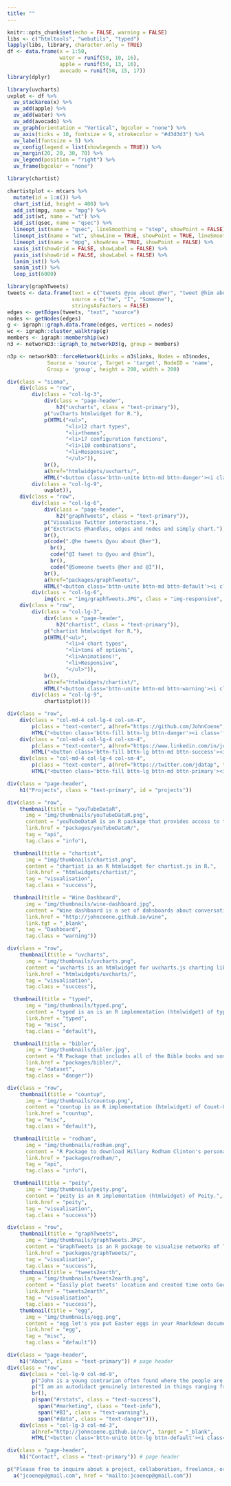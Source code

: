 ---
title: ""
---

```{r setup, include=FALSE}
knitr::opts_chunk$set(echo = FALSE, warning = FALSE)
libs <- c("htmltools", "webutils", "typed")
lapply(libs, library, character.only = TRUE)
df <- data.frame(x = 1:50,
                 water = runif(50, 10, 16),
                 apple = runif(50, 13, 16),
                 avocado = runif(50, 15, 17))
library(dplyr)

library(uvcharts)
uvplot <- df %>%
  uv_stackarea(x) %>%
  uv_add(apple) %>%
  uv_add(water) %>%
  uv_add(avocado) %>%
  uv_graph(orientation = "Vertical", bgcolor = "none") %>%
  uv_axis(ticks = 10, fontsize = 9, strokecolor = "#d3d3d3") %>%
  uv_label(fontsize = 5) %>%
  uv_config(legend = list(showlegends = TRUE)) %>%
  uv_margin(20, 20, 30, 70) %>%
  uv_legend(position = "right") %>% 
  uv_frame(bgcolor = "none")

library(chartist)

chartistplot <- mtcars %>%
  mutate(id = 1:n()) %>%
  chart_ist(id, height = 400) %>%
  add_ist(mpg, name = "mpg") %>%
  add_ist(wt, name = "wt") %>%
  add_ist(qsec, name = "qsec") %>%
  lineopt_ist(name = "qsec", lineSmoothing = "step", showPoint = FALSE) %>%
  lineopt_ist(name = "wt", showLine = TRUE, showPoint = TRUE, lineSmoothing = 3) %>%
  lineopt_ist(name = "mpg", showArea = TRUE, showPoint = FALSE) %>%
  xaxis_ist(showGrid = FALSE, showLabel = FALSE) %>%
  yaxis_ist(showGrid = FALSE, showLabel = FALSE) %>%
  lanim_ist() %>%
  sanim_ist() %>%
  loop_ist(6000)

library(graphTweets)
tweets <- data.frame(text = c("tweets @you about @her", "tweet @him about @you", "tweets @her and @I"),
                     source = c("he", "I", "Someone"),
                     stringsAsFactors = FALSE)
edges <- getEdges(tweets, "text", "source")
nodes <- getNodes(edges)
g <- igraph::graph.data.frame(edges, vertices = nodes)
wc <- igraph::cluster_walktrap(g)
members <- igraph::membership(wc)
n3 <- networkD3::igraph_to_networkD3(g, group = members)

n3p <- networkD3::forceNetwork(Links = n3$links, Nodes = n3$nodes,
             Source = 'source', Target = 'target', NodeID = 'name',
             Group = 'group', height = 200, width = 200)
```

```{r carousel}
div(class = "siema",
    div(class = "row",
        div(class = "col-lg-3",
            div(class = "page-header",
                h2("uvcharts", class = "text-primary")),
            p("uvCharts htmlwidget for R."),
            p(HTML("<ul>",
                   "<li>12 chart types",
                   "<li>themes",
                   "<li>17 configuration functions",
                   "<li>110 combinations",
                   "<li>Responsive",
                   "</ul>")),
            br(),
            a(href="htmlwidgets/uvcharts/",
            HTML("<button class='bttn-unite bttn-md bttn-danger'><i class='fa fa-rocket' aria-hidden='true'></i> Get Started</button>"))),
        div(class = "col-lg-9",
            uvplot)),
    div(class = "row",
        div(class = "col-lg-6",
            div(class = "page-header",
                h2("graphTweets", class = "text-primary")),
            p("Visualise Twitter interactions."),
            p("Exctracts @handles, edges and nodes and simply chart."),
            br(),
            p(code(".@he tweets @you about @her"),
              br(),
              code("@I tweet to @you and @him"),
              br(),
              code("@Someone tweets @her and @I")),
            br(),
            a(href="packages/graphTweets/",
            HTML("<button class='bttn-unite bttn-md bttn-default'><i class='fa fa-book' aria-hidden='true'></i> Docs</button>"))),
        div(class = "col-lg-6",
            img(src = "img/graphTweets.JPG", class = "img-responsive", height = "400px;"))),
    div(class = "row",
        div(class = "col-lg-3",
            div(class = "page-header",
                h2("chartist", class = "text-primary")),
            p("chartist htmlwidget for R."),
            p(HTML("<ul>",
                   "<li>4 chart types",
                   "<li>tons of options",
                   "<li>Animations!",
                   "<li>Responsive",
                   "</ul>")),
            br(),
            a(href="htmlwidgets/chartist/",
            HTML("<button class='bttn-unite bttn-md bttn-warning'><i class='fa fa-rocket' aria-hidden='true'></i> Get Started</button>"))),
        div(class = "col-lg-9",
            chartistplot)))
```

```{r social}
div(class = "row",
    div(class = "col-md-4 col-lg-4 col-sm-4",
        p(class = "text-center", a(href="https://github.com/JohnCoene", target = "_blank",
        HTML("<button class='bttn-fill bttn-lg bttn-danger'><i class='fa fa-github' aria-hidden='true'></i></button>")))),
    div(class = "col-md-4 col-lg-4 col-sm-4",
        p(class = "text-center", a(href="https://www.linkedin.com/in/johncoene/", target = "_blank",
        HTML("<button class='bttn-fill bttn-lg bttn-md bttn-success'><i class='fa fa-linkedin' aria-hidden='true'></i></button>")))),
    div(class = "col-md-4 col-lg-4 col-sm-4",
        p(class = "text-center", a(href="https://twitter.com/jdatap", target = "_blank",
        HTML("<button class='bttn-fill bttn-lg bttn-md bttn-primary'><i class='fa fa-twitter' aria-hidden='true'></i></button>")))))
```

```{r projects header}
div(class = "page-header",
    h1("Projects", class = "text-primary", id = "projects"))
```


```{r, projects row 1}
div(class = "row",
    thumbnail(title = "youTubeDataR", 
      img = "img/thumbnails/youTubeDataR.png",
      content = "youTubeDataR is an R package that provides access to the YouTube Data API",
      link.href = "packages/youTubeDataR/",
      tag = "api",
      tag.class = "info"),

  thumbnail(title = "chartist", 
      img = "img/thumbnails/chartist.png",
      content = "chartist is an R htmlwidget for chartist.js in R.",
      link.href = "htmlwidgets/chartist/",
      tag = "visualisation",
      tag.class = "success"),

  thumbnail(title = "Wine Dashboard", 
      img = "img/thumbnails/wine-dashboard.jpg",
      content = "Wine dashboard is a set of dahsboards about conversations on wine occuring on Twitter.",
      link.href = "http://johncoene.github.io/wine",
      link.tgt = "_blank",
      tag = "Dashboard",
      tag.class = "warning"))

```

```{r projects row 2}

div(class = "row",
    thumbnail(title = "uvcharts", 
      img = "img/thumbnails/uvcharts.png",
      content = "uvcharts is an htmlwidget for uvcharts.js charting library.",
      link.href = "htmlwidgets/uvcharts/",
      tag = "visualisation",
      tag.class = "success"),

  thumbnail(title = "typed", 
      img = "img/thumbnails/typed.png",
      content = "typed is an is an R implementation (htmlwidget) of typed.js.",
      link.href = "typed",
      tag = "misc",
      tag.class = "default"),

  thumbnail(title = "bibler", 
      img = "img/thumbnails/bibler.jpg",
      content = "R Package that includes all of the Bible books and some text mining utilities.",
      link.href = "packages/bibler/",
      tag = "dataset",
      tag.class = "danger"))
```

```{r projects row 3}
div(class = "row",
    thumbnail(title = "countup", 
      img = "img/thumbnails/countup.png",
      content = "countup is an R implementation (htmlwidget) of Count-Up.js.",
      link.href = "countup",
      tag = "misc",
      tag.class = "default"),

  thumbnail(title = "rodham", 
      img = "img/thumbnails/rodham.png",
      content = "R Package to download Hillary Rodham Clinton's personal emails.",
      link.href = "packages/rodham/",
      tag = "api",
      tag.class = "info"),

  thumbnail(title = "peity", 
      img = "img/thumbnails/peity.png",
      content = "peity is an R implementation (htmlwidget) of Peity.",
      link.href = "peity",
      tag = "visualisation",
      tag.class = "success"))
```

```{r projects row 4}
div(class = "row",
    thumbnail(title = "graphTweets", 
      img = "img/thumbnails/graphTweets.JPG",
      content = "GraphTweets is an R package to visualise networks of Twitter interactions.",
      link.href = "packages/graphTweets/",
      tag = "visualisation",
      tag.class = "success"),
    thumbnail(title = "tweets2earth", 
      img = "img/thumbnails/tweets2earth.png",
      content = "Easily plot tweets' location and created time onto Google Earth",
      link.href = "tweets2earth",
      tag = "visualisation",
      tag.class = "success"),
    thumbnail(title = "egg", 
      img = "img/thumbnails/egg.png",
      content = "egg let's you put Easter eggs in your Rmarkdown documents.",
      link.href = "egg",
      tag = "misc",
      tag.class = "default"))
```

```{r about}
div(class = "page-header", 
    h1("About", class = "text-primary")) # page header
div(class = "row",
    div(class = "col-lg-9 col-md-9",
        p("John is a young contrarian often found where the people are few and the drinks many."),
        p("I am an autodidact genuinely interested in things ranging from politics to data."),
        br(),
        p(span("#rstats", class = "text-success"),
          span("#marketing", class = "text-info"),
          span("#BI", class = "text-warning"),
          span("#data", class = "text-danger"))),
    div(class = "col-lg-3 col-md-3", 
        a(href="http://johncoene.github.io/cv/", target = "_blank",
        HTML("<button class='bttn-unite bttn-lg bttn-default'><i class='fa fa-address-card' aria-hidden='true'></i> Resume</button>"))))
```

```{r contact}
div(class = "page-header",
    h1("Contact", class = "text-primary")) # page header

p("Please free to inquire about a project, collaboration, freelance, or other opportunities such as free cake:", 
  a("jcoenep@gmail.com", href = "mailto:jcoenep@gmail.com"))
```
